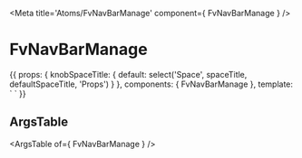 
<Meta title='Atoms/FvNavBarManage' component={ FvNavBarManage } />

# FvNavBarManage

<Canvas>
<Story name='Common' height='150px'>{{
  props: {
    knobSpaceTitle: {
      default: select('Space', spaceTitle, defaultSpaceTitle, 'Props')
    }
  },
  components: { FvNavBarManage },
  template: `<FvNavBarManage
    :space="knobSpaceTitle"
  >
  </FvNavBarManage>`
}}</Story>
</Canvas>

## ArgsTable

<ArgsTable of={ FvNavBarManage } />
